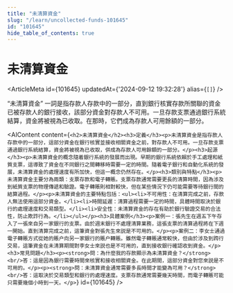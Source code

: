 ```yaml
---
title: "未清算資金"
slug: "/learn/uncollected-funds-101645"
id: "101645"
hide_table_of_contents: true
---
```



# 未清算資金

<ArticleMeta id={101645} updatedAt={'2024-09-12 19:32:28'} alias={`[]`} />
<div className='border-solid border-b border-t-0 my-4 border-[var(--ifm-color-gray-300)]' />

“未清算資金” 一詞是指存款人存款中的一部分，直到銀行核實存款所關聯的資金已被存款人的銀行接收，該部分資金對存款人不可用。一旦存款支票通過銀行系統結算，資金將被視為已收取。在那時，它們成為存款人可用餘額的一部分。

<AIContent content={`<h2>未清算資金</h2><h3>定義</h3><p>未清算資金是指存款人存款中的一部分，這部分資金在銀行核實並接收相關資金之前，對存款人不可用。一旦存款支票通過銀行系統結算，資金將被視為已收取，併成為存款人可用餘額的一部分。</p><h3>起源</h3><p>未清算資金的概念隨着銀行系統的發展而出現。早期的銀行系統依賴於手工處理和紙質支票，這導致了資金在不同銀行之間轉移時需要一定的時間。隨着電子銀行和自動化系統的發展，未清算資金的處理速度有所加快，但這一概念仍然存在。</p><h3>類別與特點</h3><p>未清算資金主要分為兩類：支票存款和電子轉賬。支票存款通常需要更長的清算時間，因為涉及到紙質支票的物理傳遞和驗證。電子轉賬則相對較快，但在某些情況下仍可能需要等待銀行間的結算過程。</p><p>未清算資金的主要特點包括：<ul><li>不可用性：在清算完成之前，存款人無法使用這部分資金。</li><li>時間延遲：清算過程需要一定的時間，具體時間取決於銀行的處理速度和交易類型。</li><li>安全性：未清算資金的存在有助於銀行驗證交易的合法性，防止欺詐行為。</li></ul></p><h3>具體案例</h3><p>案例一：張先生在週五下午存入了一張來自另一家銀行的支票。由於週末銀行不處理清算業務，這張支票的清算過程將在下週一開始。直到清算完成之前，這筆資金對張先生來説是不可用的。</p><p>案例二：李女士通過電子轉賬方式從她的賬户向另一家銀行的賬户轉賬。雖然電子轉賬通常較快，但由於涉及到跨行交易，這筆資金在未清算期間對李女士來説也是不可用的，直到接收銀行確認收到資金。</p><h3>常見問題</h3><p><strong>問：為什麼我的存款顯示為未清算資金？</strong><br/>答：這是因為銀行需要時間來核實和接收相關資金。在此期間，這部分資金對您來説是不可用的。</p><p><strong>問：未清算資金通常需要多長時間才能變為可用？</strong><br/>答：這取決於交易類型和銀行的處理速度。支票存款通常需要幾天時間，而電子轉賬可能只需要幾個小時到一天。</p>`} id={101645} />
